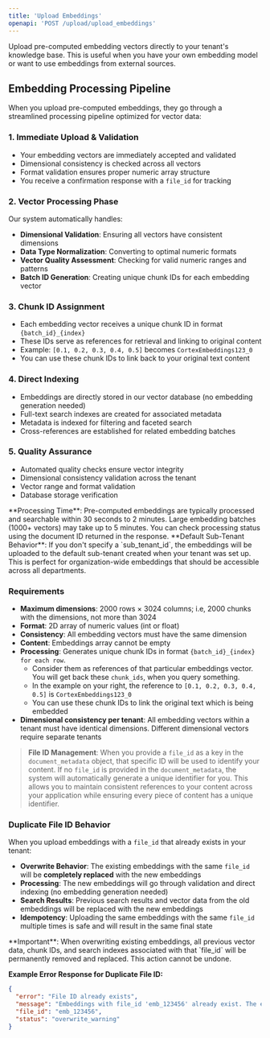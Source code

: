 ```yaml
---
title: 'Upload Embeddings'
openapi: 'POST /upload/upload_embeddings'
---
```


Upload pre-computed embedding vectors directly to your tenant's knowledge base. This is useful when you have your own embedding model or want to use embeddings from external sources.

## Embedding Processing Pipeline

When you upload pre-computed embeddings, they go through a streamlined processing pipeline optimized for vector data:

### 1. **Immediate Upload & Validation**
- Your embedding vectors are immediately accepted and validated
- Dimensional consistency is checked across all vectors
- Format validation ensures proper numeric array structure
- You receive a confirmation response with a `file_id` for tracking

### 2. **Vector Processing Phase**
Our system automatically handles:
- **Dimensional Validation**: Ensuring all vectors have consistent dimensions
- **Data Type Normalization**: Converting to optimal numeric formats
- **Vector Quality Assessment**: Checking for valid numeric ranges and patterns
- **Batch ID Generation**: Creating unique chunk IDs for each embedding vector

### 3. **Chunk ID Assignment**
- Each embedding vector receives a unique chunk ID in format `{batch_id}_{index}`
- These IDs serve as references for retrieval and linking to original content
- Example: `[0.1, 0.2, 0.3, 0.4, 0.5]` becomes `CortexEmbeddings123_0`
- You can use these chunk IDs to link back to your original text content

### 4. **Direct Indexing**
- Embeddings are directly stored in our vector database (no embedding generation needed)
- Full-text search indexes are created for associated metadata
- Metadata is indexed for filtering and faceted search
- Cross-references are established for related embedding batches

### 5. **Quality Assurance**
- Automated quality checks ensure vector integrity
- Dimensional consistency validation across the tenant
- Vector range and format validation
- Database storage verification

<Note>
**Processing Time**: Pre-computed embeddings are typically processed and searchable within 30 seconds to 2 minutes. Large embedding batches (1000+ vectors) may take up to 5 minutes. You can check processing status using the document ID returned in the response.
</Note>

<Note>
**Default Sub-Tenant Behavior**: If you don't specify a `sub_tenant_id`, the embeddings will be uploaded to the default sub-tenant created when your tenant was set up. This is perfect for organization-wide embeddings that should be accessible across all departments.
</Note>

### Requirements
- **Maximum dimensions**: 2000 rows × 3024 columns; i.e, 2000 chunks with the dimensions, not more than 3024
- **Format**: 2D array of numeric values (int or float)
- **Consistency**: All embedding vectors must have the same dimension
- **Content**: Embeddings array cannot be empty
- **Processing**: Generates unique chunk IDs in format `{batch_id}_{index} for each row`. 
  - Consider them as references of that particular embeddings vector. You will get back these `chunk_ids`, when you query something.
  - In the example on your right, the reference to `[0.1, 0.2, 0.3, 0.4, 0.5]` is `CortexEmbeddings123_0`
  - You can use these chunk IDs to link the original text which is being embedded
- **Dimensional consistency per tenant**: All embedding vectors within a tenant must have identical dimensions. Different dimensional vectors require separate tenants

> **File ID Management**: When you provide a `file_id` as a key in the `document_metadata` object, that specific ID will be used to identify your content. If no `file_id` is provided in the `document_metadata`, the system will automatically generate a unique identifier for you. This allows you to maintain consistent references to your content across your application while ensuring every piece of content has a unique identifier.

### **Duplicate File ID Behavior**

When you upload embeddings with a `file_id` that already exists in your tenant:

- **Overwrite Behavior**: The existing embeddings with the same `file_id` will be **completely replaced** with the new embeddings
- **Processing**: The new embeddings will go through validation and direct indexing (no embedding generation needed)
- **Search Results**: Previous search results and vector data from the old embeddings will be replaced with the new embeddings
- **Idempotency**: Uploading the same embeddings with the same `file_id` multiple times is safe and will result in the same final state

<Warning>
**Important**: When overwriting existing embeddings, all previous vector data, chunk IDs, and search indexes associated with that `file_id` will be permanently removed and replaced. This action cannot be undone.
</Warning>

**Example Error Response for Duplicate File ID:**
```json
{
  "error": "File ID already exists",
  "message": "Embeddings with file_id 'emb_123456' already exist. The existing embeddings will be overwritten with the new vectors.",
  "file_id": "emb_123456",
  "status": "overwrite_warning"
}
```

